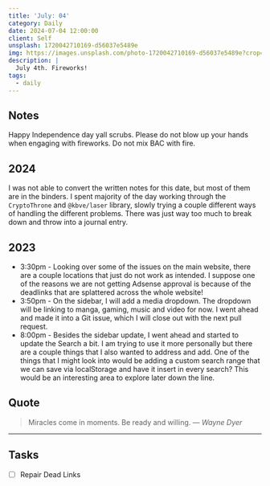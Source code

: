 ```yaml
---
title: 'July: 04'
category: Daily
date: 2024-07-04 12:00:00
client: Self
unsplash: 1720042710169-d56037e5489e
img: https://images.unsplash.com/photo-1720042710169-d56037e5489e?crop=entropy&cs=srgb&fm=jpg&ixid=MnwzNjM5Nzd8MHwxfHJhbmRvbXx8fHx8fHx8fDE2ODE3NDg2ODY&ixlib=rb-4.0.3&q=85
description: |
  July 4th. Fireworks!
tags:
  - daily
---
```



## Notes

Happy Independence day yall scrubs. Please do not blow up your hands when engaging with fireworks. Do not mix BAC with fire.


## 2024

I was not able to convert the written notes for this date, but most of them are in the binders.
I spent majority of the day working through the `CryptoThrone` and `@kbve/laser` library, slowly trying a couple different ways of handling the different problems.
There was just way too much to break down and throw into a journal entry.


<Adsense />

## 2023
- 3:30pm - Looking over some of the issues on the main website, there are a couple locations that just do not work as intended. I suppose one of the reasons we are not getting Adsense approval is because of the deadlinks that are splattered across the whole website! 
- 3:50pm - On the sidebar, I will add a media dropdown. The dropdown will be linking to manga, gaming, music and video for now. I went ahead and made it into a Git issue, which I will close out with the next pull request.
- 8:00pm - Besides the sidebar update, I went ahead and started to update the Search a bit. I am trying to use it more personally but there are a couple things that I also wanted to address and add. One of the things that I might look into would be adding a custom search range that we can save via localStorage and have it insert in every search? This would be an interesting area to explore later down the line. 

## Quote

> Miracles come in moments. Be ready and willing.
> — <cite>Wayne Dyer</cite>

---

## Tasks

- [ ] Repair Dead Links